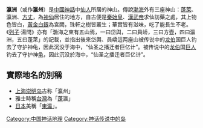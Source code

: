 {{unreferenced|time=2014-12-29T02:28:38+00:00}}
{{Otheruses|瀛州|subject=中国神话中的仙岛|other=中国历史上的古州}}

'''瀛洲'''（或作'''瀛州'''）是[[中國神話|中國神話]]中[[仙人|仙人]]所居的神山。傳說[[渤海|渤海]]外有三座神山：[[蓬萊山|蓬萊]]、瀛洲、[[方丈_(神話)|方丈]]，為[[神仙|神仙]]居住的地方，自古便是[[秦始皇|秦始皇]]、[[漢武帝|漢武帝]]求仙訪藥之處，其上物色皆白，[[黃金|黃金]][[白銀|白銀]]為宮闕，珠軒之樹皆叢生；華實皆有滋味，吃了能長生不老。《[[列子|列子]]·湯問》亦有「渤海之東有五山焉，一曰岱舆，二曰員峤，三曰方壺，四曰瀛洲，五曰蓬萊」的記載，並指出後來岱輿、員嶠這两座山被传说中的[[龍伯|龙伯]]国巨人钓去了守护神龟，因此沉没于海中，“仙圣之播迁者巨亿计”。被传说中的[[龍伯|龙伯]]国[[巨人|巨人]]钓去了守护神[[龟|龟]]，因此沉没於海中，“仙圣之播迁者巨亿计”。

==實際地名的別稱==
* [[上海市|上海]][[崇明岛|崇明岛]]古称「瀛州」
* 雅士時稱[[臺灣|台灣]]為「[[蓬萊山|蓬]]瀛」
* [[日本|日本]]美稱「[[东洋|東瀛]]」。

{{台灣古代名稱}}
{{中國神話}}
[[Category:中国神话地理|Category:中国神话地理]]
[[Category:神话传说中的岛|Category:神话传说中的岛]]
